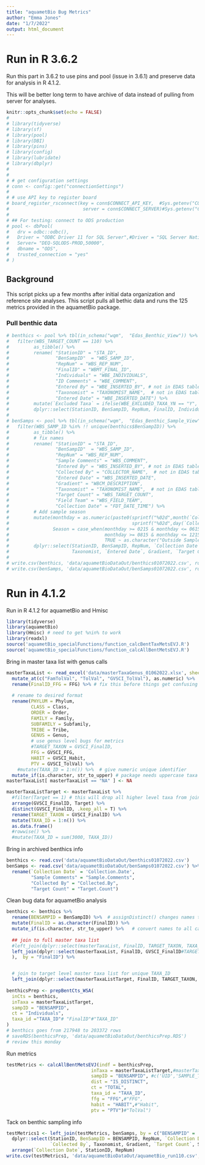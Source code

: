 ```yaml
---
title: "aquametBio Bug Metrics"
author: "Emma Jones"
date: "1/7/2022"
output: html_document
---
```


# Run in R 3.6.2

Run this part in 3.6.2 to use pins and pool (issue in 3.6.1) and preserve data for analysis in R 4.1.2. 

This will be better long term to have archive of data instead of pulling from server for analyses.

```r
knitr::opts_chunk$set(echo = FALSE)
# 
# library(tidyverse)
# library(sf)
# library(pool)
# library(DBI)
# library(pins)
# library(config)
# library(lubridate)
# library(dbplyr)
# 
# 
# # get configuration settings
# conn <- config::get("connectionSettings")
# 
# # use API key to register board
# board_register_rsconnect(key = conn$CONNECT_API_KEY,  #Sys.getenv("CONNECT_API_KEY"),
#                           server = conn$CONNECT_SERVER)#Sys.getenv("CONNECT_SERVER"))
# 
# ## For testing: connect to ODS production
# pool <- dbPool(
#   drv = odbc::odbc(),
#   Driver = "ODBC Driver 11 for SQL Server",#Driver = "SQL Server Native Client 11.0",
#   Server= "DEQ-SQLODS-PROD,50000",
#   dbname = "ODS",
#   trusted_connection = "yes"
# )
```

## Background

This script picks up a few months after initial data organization and reference site analyses. This script pulls all bethic data and runs the 125 metrics provided in the aquametBio package. 

### Pull benthic data

```r
# benthics <- pool %>% tbl(in_schema("wqm",  "Edas_Benthic_View")) %>%
#   filter(WBS_TARGET_COUNT == 110) %>% 
#         as_tibble() %>%
#         rename( "StationID" = "STA_ID",
#                 "BenSampID"  = "WBS_SAMP_ID",
#                 "RepNum" = "WBS_REP_NUM",
#                 "FinalID" = "WBMT_FINAL_ID",
#                 "Individuals" = "WBE_INDIVIDUALS",
#                 "ID Comments" = "WBE_COMMENT",
#                 "Entered By" = "WBE_INSERTED_BY", # not in EDAS table but good info
#                 "Taxonomist" = "TAXONOMIST_NAME",  # not in EDAS table but good info
#                 "Entered Date" = "WBE_INSERTED_DATE") %>%
#         mutate(`Excluded Taxa` = ifelse(WBE_EXCLUDED_TAXA_YN == "Y", -1, 0)) %>%
#         dplyr::select(StationID, BenSampID, RepNum, FinalID, Individuals, `Excluded Taxa`, `ID Comments`, Taxonomist, `Entered By`, `Entered Date`)
# 
# benSamps <- pool %>% tbl(in_schema("wqm",  "Edas_Benthic_Sample_View")) %>%
#   filter(WBS_SAMP_ID %in% !! unique(benthics$BenSampID)) %>% 
#         as_tibble() %>%
#         # fix names
#         rename( "StationID" = "STA_ID",
#                 "BenSampID"  = "WBS_SAMP_ID",
#                 "RepNum" = "WBS_REP_NUM",
#                 "Sample Comments" = "WBS_COMMENT",
#                 "Entered By" = "WBS_INSERTED_BY", # not in EDAS table but good info
#                 "Collected By" = "COLLECTOR_NAME",  # not in EDAS table but good info
#                 "Entered Date" = "WBS_INSERTED_DATE",
#                 "Gradient" = "WBCM_DESCRIPTION",
#                 "Taxonomist" = "TAXONOMIST_NAME",  # not in EDAS table but good info
#                 "Target Count" = "WBS_TARGET_COUNT",
#                 "Field Team" = "WBS_FIELD_TEAM",
#                 "Collection Date" = "FDT_DATE_TIME") %>%
#         # Add sample season 
#         mutate(monthday = as.numeric(paste0(sprintf("%02d",month(`Collection Date`)),
#                                             sprintf("%02d",day(`Collection Date`)))),
#                Season = case_when(monthday >= 0215 & monthday <= 0615 ~ 'Spring',
#                                   monthday >= 0815 & monthday <= 1215 ~ 'Fall',
#                                   TRUE ~ as.character("Outside Sample Window"))) %>%
#         dplyr::select(StationID, BenSampID, RepNum, `Collection Date`, `Sample Comments`, `Collected By`, `Field Team`, `Entered By`,
#                       Taxonomist, `Entered Date`, Gradient, `Target Count`, Season)
# 
# write.csv(benthics, 'data/aquametBioDataOut/benthics01072022.csv', row.names = F, na = '')
# write.csv(benSamps, 'data/aquametBioDataOut/benSamps01072022.csv', row.names = F, na = '')

```




# Run in 4.1.2
Run in R 4.1.2 for aquametBio and Hmisc

```r
library(tidyverse)
library(aquametBio)
library(Hmisc) # need to get %nin% to work
library(readxl)
source('aquametBio_specialFunctions/function_calcBentTaxMetsEVJ.R')
source('aquametBio_specialFunctions/function_calcAllBentMetsEVJ.R')
```


Bring in master taxa list with genus calls

```r
masterTaxaList <- read_excel('data/masterTaxaGenus_01062022.xlsx', sheet = 'masterTaxaGenus') %>% # Emma update
  mutate_at(c("FamTolVal", "TolVal", "GVSCI_TolVal"), as.numeric) %>% 
  rename(FinalID_FFG = FFG) %>% # fix this before things get confusing
  
  # rename to desired format
  rename(PHYLUM = Phylum, 
         CLASS = Class,
         ORDER = Order, 
         FAMILY = Family,
         SUBFAMILY = Subfamily, 
         TRIBE = Tribe, 
         GENUS = Genus,
         # use genus level bugs for metrics
         #TARGET_TAXON = GVSCI_FinalID,
         FFG = GVSCI_FFG,
         HABIT = GVSCI_Habit, 
         PTV = GVSCI_TolVal) %>% 
    #mutate(TAXA_ID = 1:n()) %>%  # give numeric unique identifier
  mutate_if(is.character, str_to_upper) # package needs uppercase taxa names
masterTaxaList[ masterTaxaList == "NA" ] <- NA

masterTaxaListTarget <- masterTaxaList %>% 
  #filter(Target == 1) # this will drop all higher level taxa from joining, not a good idea
  arrange(GVSCI_FinalID, Target) %>% 
  distinct(GVSCI_FinalID, .keep_all = T) %>% 
  rename(TARGET_TAXON = GVSCI_FinalID) %>% 
  mutate(TAXA_ID = 1:n()) %>% 
  as.data.frame()
  #rowwise() %>% 
  #mutate(TAXA_ID = sum(3000, TAXA_ID))
```
Bring in archived benthics info

```r
benthics <- read.csv('data/aquametBioDataOut/benthics01072022.csv')
benSamps <- read.csv('data/aquametBioDataOut/benSamps01072022.csv') %>% 
  rename(`Collection Date` = 'Collection.Date',
         "Sample Comments" = "Sample.Comments", 
         "Collected By" = "Collected.By",
         "Target Count" = "Target.Count")
```


Clean bug data for aquametBio analysis

```r
benthics <- benthics %>% 
  rename(BENSAMPID = BenSampID) %>%  # assignDistinct() changes names to caps so adjust here to avoid issues later
  mutate(FinalID = as.character(FinalID)) %>% 
  mutate_if(is.character, str_to_upper) %>%   # convert names to all caps
  
  ## join to full master taxa list
  #left_join(dplyr::select(masterTaxaList, FinalID, TARGET_TAXON, TAXA_ID),  by = "FinalID")
  left_join(dplyr::select(masterTaxaList, FinalID, GVSCI_FinalID#TARGET_TAXON),  by = "FinalID")
  ),  by = "FinalID") %>% 


  # join to target level master taxa list for unique TAXA_ID
  left_join(dplyr::select(masterTaxaListTarget, FinalID, TARGET_TAXON, TAXA_ID),  by = "FinalID")
  
benthicsPrep <- prepBentCts_WSA(
  inCts = benthics,
  inTaxa = masterTaxaListTarget,
  sampID = "BENSAMPID",
  ct = "Individuals",
  taxa_id ="TAXA_ID"# "FinalID"#"TAXA_ID"
)
# benthics goes from 217948 to 203372 rows
# saveRDS(benthicsPrep, 'data/aquametBioDataOut/benthicsPrep.RDS')
# review this monday
```


Run metrics

```r
testMetrics <- calcAllBentMetsEVJ(indf = benthicsPrep,
                               inTaxa = masterTaxaListTarget,#masterTaxaList %>% mutate(TAXA_ID = FinalID), 
                               sampID = "BENSAMPID", #c('UID','SAMPLE_TYPE','SAMPLE_CAT') option to concat more
                               dist = "IS_DISTINCT", 
                               ct = "TOTAL", 
                               taxa_id = "TAXA_ID", 
                               ffg = "FFG",#"FFG", 
                               habit = "HABIT",#"Habit", 
                               ptv = "PTV")#"TolVal")
```

Tack on benthic sampling info

```r
testMetrics1 <- left_join(testMetrics, benSamps, by = c("BENSAMPID" = 'BenSampID')) %>% 
  dplyr::select(StationID, BenSampID = BENSAMPID, RepNum, `Collection Date`, `Sample Comments`,
                `Collected By`, Taxonomist, Gradient, `Target Count`, Season, everything()) %>% 
  arrange(`Collection Date`, StationID, RepNum)
write.csv(testMetrics1, 'data/aquametBioDataOut/aquametBio_run110.csv', row.names = F, na = '')
```

